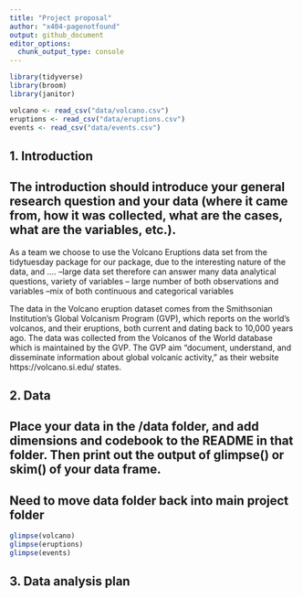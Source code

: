 ```yaml
---
title: "Project proposal"
author: "x404-pagenotfound"
output: github_document
editor_options: 
  chunk_output_type: console
---
```


```r
library(tidyverse)
library(broom)
library(janitor)
```

```r
volcano <- read_csv("data/volcano.csv")
eruptions <- read_csv("data/eruptions.csv")
events <- read_csv("data/events.csv")

```



## 1. Introduction
## The introduction should introduce your general research question and your data (where it came from, how it was collected, what are the cases, what are the variables, etc.).
As a team we choose to use the Volcano Eruptions data set from the tidytuesday package for our package, due to the interesting nature of the data, and ....
--large data set therefore can answer many data analytical questions, variety of variables
-- large number of both observations and variables
--mix of both continuous and categorical variables

The data in the Volcano eruption dataset comes from the Smithsonian Institution's Global Volcanism Program (GVP), which reports on the world's volcanos, and their eruptions, both current and dating back to 10,000 years ago. The data was collected from the Volcanos of the World database which is maintained by the GVP. The GVP aim "document, understand, and disseminate information about global volcanic activity," as their website https://volcano.si.edu/ states.

## 2. Data
## Place your data in the /data folder, and add dimensions and codebook to the README in that folder. Then print out the output of glimpse() or skim() of your data frame.


## Need to move data folder back into main project folder

```r

glimpse(volcano)
glimpse(eruptions)
glimpse(events)

```



## 3. Data analysis plan



